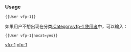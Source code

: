 {{Userbox-level
| level = 1a
| id = [[Visual FoxPro|vfp]]
| info = 这个用户'''[[:Category:vfp-1 使用者|剛開始]]'''使用'''[[:Category:Vfp 使用者|vfp]]'''。
| usercategory = vfp-1 使用者
| nocat = {{{nocat|}}}
}}<noinclude>[[Category:程式用戶框模板|vfp-1]]

{{brClear}}
=== Usage ===

<tt><nowiki>{{User vfp-1}}</nowiki></tt>

如果用户不想出现在分类[[:Category:vfp-1 使用者]]中，可以输入：

<tt><nowiki>{{User vfp-1|nocat=yes}}</nowiki></tt>

[[Category:程式用戶框模板|vfp-1]]
</noinclude>